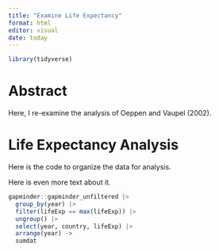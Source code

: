 ```yaml
---
title: "Examine Life Expectancy"
format: html
editor: visual
date: today
---
```


```r
library(tidyverse)
```

# Abstract

Here, I re-examine the analysis of Oeppen and Vaupel (2002).

# Life Expectancy Analysis

Here is the code to organize the data for analysis.

Here is even more text about it.

```r
gapminder::gapminder_unfiltered |>
  group_by(year) |>
  filter(lifeExp == max(lifeExp)) |>
  ungroup() |>
  select(year, country, lifeExp) |>
  arrange(year) ->
  sumdat
```
